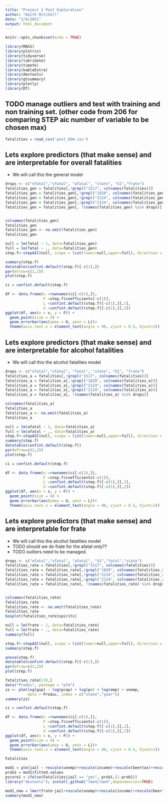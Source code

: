 ```yaml
---
title: "Project 2 Post Exploration"
author: "Keith Mitchell"
date: "2/9/2021"
output: html_document
---
```


```r
knitr::opts_chunk$set(echo = TRUE)
```

```r
library(MASS)
library(plotrix)
library(tidyverse)
library(lubridate)
library(timetk)
library(kableExtra)
library(devtools)
library(gtsummary)
library(plotly)
library(DT)
```

## TODO manage outliers and test with training and non training set. (other code from 206 for comparing STEP aic number of variable to be chosen max)

```r
fatalities = read_csv('post_EDA.csv')
```
## Lets explore predictors (that make sense) and are interpretable for overall fatalities
- We will call this the general model
```r
drops <- c("nfatal","sfatal", "afatal", "state", "X1","frate")
fatalities_gen = fatalities[,!grepl("1517", colnames(fatalities))]
fatalities_gen = fatalities_gen[,!grepl("1820", colnames(fatalities_gen))]
fatalities_gen = fatalities_gen[,!grepl("2124", colnames(fatalities_gen))]
fatalities_gen = fatalities_gen[,!grepl("2124", colnames(fatalities_gen))]
fatalities_gen = fatalities_gen[, !(names(fatalities_gen) %in% drops)]


colnames(fatalities_gen)
fatalities_gen
fatalities_gen <- na.omit(fatalities_gen)
fatalities_gen
```

```r
null = lm(fatal ~ 1, data=fatalities_gen)
full = lm(fatal ~ ., data=fatalities_gen)
step.f<-stepAIC(null, scope = list(lower=null,upper=full), direction = 'forward', trace=FALSE)

summary(step.f)
datatable(confint.default(step.f)[-c(1),])
par(mfrow=c(2,2))
plot(step.f)
```
```r
ci = confint.default(step.f)

df <- data.frame(x =rownames(ci[-c(1),]),
                 F =step.f$coefficients[-c(1)],
                 L =confint.default(step.f)[-c(1),][,1],
                 U =confint.default(step.f)[-c(1),][,2])
ggplot(df, aes(x = x, y = F)) +
  geom_point(size = 4) +
  geom_errorbar(aes(ymax = U, ymin = L))+
  theme(axis.text.x = element_text(angle = 90, vjust = 0.5, hjust=1))

```


## Lets explore predictors (that make sense) and are interpretable for alcohol fatalities
- We will call this the alcohol fatalities model

```r
drops <- c("nfatal","sfatal", "fatal", "state", "X1", "frate")
fatalities_a = fatalities[,!grepl("1517", colnames(fatalities))]
fatalities_a = fatalities_a[,!grepl("1820", colnames(fatalities_a))]
fatalities_a = fatalities_a[,!grepl("2124", colnames(fatalities_a))]
fatalities_a = fatalities_a[,!grepl("2124", colnames(fatalities_a))]
fatalities_a = fatalities_a[, !(names(fatalities_a) %in% drops)]

colnames(fatalities_a)
fatalities_a
fatalities_a <- na.omit(fatalities_a)
fatalities_a
```

```r
null = lm(afatal ~ 1, data=fatalities_a)
full = lm(afatal ~ ., data=fatalities_a)
step.f<-stepAIC(null, scope = list(lower=null,upper=full), direction = 'forward', trace=FALSE)
summary(step.f)
datatable(confint.default(step.f))
par(mfrow=c(2,2))
plot(step.f)

```


```r
ci = confint.default(step.f)

df <- data.frame(x =rownames(ci[-c(1),]),
                 F =step.f$coefficients[-c(1)],
                 L =confint.default(step.f)[-c(1),][,1],
                 U =confint.default(step.f)[-c(1),][,2])
ggplot(df, aes(x = x, y = F)) +
  geom_point(size = 4) +
  geom_errorbar(aes(ymax = U, ymin = L))+
  theme(axis.text.x = element_text(angle = 90, vjust = 0.5, hjust=1))

```



## Lets explore predictors (that make sense) and are interpretable for frate
- We will call this the alcohol fatalities model
- TODO should we do frate for the afatal only??
- TODO outliers need to be managed.
```r
drops <- c("nfatal","sfatal", "afatal", "X1","fatal","state")
fatalities_rate = fatalities[,!grepl("1517", colnames(fatalities))]
fatalities_rate = fatalities_rate[,!grepl("1820", colnames(fatalities_rate))]
fatalities_rate = fatalities_rate[,!grepl("2124", colnames(fatalities_rate))]
fatalities_rate = fatalities_rate[,!grepl("2124", colnames(fatalities_rate))]
fatalities_rate = fatalities_rate[, !(names(fatalities_rate) %in% drops)]


colnames(fatalities_rate)
fatalities_rate
fatalities_rate <- na.omit(fatalities_rate)
fatalities_rate
boxplot(fatalities_rate$spirits)

```

```r
null = lm(frate ~ 1, data=fatalities_rate)
full = lm(frate ~ ., data=fatalities_rate)
summary(full)
```

```r
step.f<-stepAIC(null, scope = list(lower=null,upper=full), direction = 'forward', trace=FALSE)
summary(step.f)
```
```r
anova(step.f)
datatable(confint.default(step.f)[-c(1),])
par(mfrow=c(2,2))
plot(step.f)
```
```r
fatalities_rate[170,]
data("Produc", package = "plm")
zz <- plm(log(gsp) ~ log(pcap) + log(pc) + log(emp) + unemp,
          data = Produc, index = c("state","year"))
summary(zz)
```
```r
ci = confint.default(step.f)

df <- data.frame(x =rownames(ci[-c(1),]),
                 F =step.f$coefficients[-c(1)],
                 L =confint.default(step.f)[-c(1),][,1],
                 U =confint.default(step.f)[-c(1),][,2])
ggplot(df, aes(x = x, y = F)) +
  geom_point(size = 4) +
  geom_errorbar(aes(ymax = U, ymin = L))+
  theme(axis.text.x = element_text(angle = 90, vjust = 0.5, hjust=1))

```

```r
Fatalities
```

```r
mod1 = glm(jail ~ rescale(unemp)+rescale(income)+rescale(beertax)+rescale(youngdrivers)+rescale(miles), family="binomial", data=Fatalities)
prob1 = mod1$fitted.values
pscore1 = ifelse(Fatalities$jail == "yes", prob1,(1-prob1))
library("devtools"); install_github("lme4/lme4",dependencies=TRUE)

mod1_new = lmer(frate~jail+rescale(unemp)+rescale(income)+rescale(beertax)+rescale(youngdrivers)+rescale(miles)+(1|state),data=Fatalities, weights=weight)
summary(mod1_new)
```